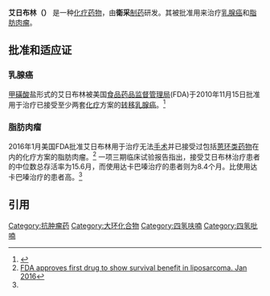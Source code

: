 {{Drugbox
| Verifiedfields = changed
| verifiedrevid = 461094948
| IUPAC_name = 2-(3-Amino-2-hydroxypropyl)hexacosahydro-3-methoxy- 26-methyl-20,27-bis(methylene)11,15-18,21-24,28-triepoxy- 7,9-ethano-12,15-methano-9''H'',15''H''-furo(3,2-i)furo(2',3'-5,6) pyrano(4,3-b)(1,4)dioxacyclopentacosin-5-(4''H'')-one
| image = Eribulin.svg
| width = 300

<!--Clinical data-->
| tradename = Halaven
| Drugs.com = {{drugs.com|CDI|eribulin}}
| MedlinePlus = a611007
| licence_EU = <!-- EMEA requires brand name -->
| licence_US = Eribulin
| pregnancy_AU = <!-- A / B1 / B2 / B3 / C / D / X -->
| pregnancy_US = D
| pregnancy_category =  
| legal_AU = <!-- S2, S3, S4, S5, S6, S7, S8, S9 or Unscheduled-->
| legal_CA = <!-- Schedule I, II, III, IV, V, VI, VII, VIII -->
| legal_UK = <!-- GSL, P, POM, CD, or Class A, B, C -->
| legal_US = Rx-only
| legal_status =  
| routes_of_administration = 静脉注射

<!--Pharmacokinetic data-->
| bioavailability =  
| protein_bound =  
| metabolism =  
| elimination_half-life =  
| excretion =

<!--Identifiers-->
| CAS_number_Ref = {{cascite|correct|SciFinder}}
| CAS_number = 253128-41-5
| ATC_prefix = L01
| ATC_suffix = XX41
| ATC_supplemental =  
| PubChem = 17755248
| DrugBank_Ref = {{drugbankcite|correct|drugbank}}
| DrugBank =  
| ChemSpiderID_Ref = {{chemspidercite|correct|chemspider}}
| ChemSpiderID = 21396142
| UNII_Ref = {{fdacite|correct|FDA}}
| UNII = LR24G6354G
| ChEMBL_Ref = {{ebicite|changed|EBI}}
| ChEMBL = 1237028

<!--Chemical data-->
| chemical_formula =  
| C=40 | H=59 | N=1 | O=11 
| molecular_weight = 729.90 g/mol
| smiles = NC[C@@H](O)C[C@H]5O[C@H]4C[C@H]9O[C@@H](CC[C@@H]1O[C@H](CC1=C)CC[C@@]32O[C@@H]6[C@@H]8O[C@H](C2)[C@H](O3)[C@@H]8O[C@H]7CC[C@H](CC(=O)O[C@@H]4[C@H]5OC)O[C@H]67)C[C@@H](C)C9=C
| StdInChI_Ref = {{stdinchicite|correct|chemspider}}
| StdInChI = 1S/C39H57NO12/c1-18-11-22-5-7-25-19(2)12-24(44-25)9-10-39-16-30-35(51-39)36-37(49-30)38(52-39)33-26(48-36)8-6-23(46-33)14-31(42)50-34-29(15-27(45-22)20(18)3)47-28(32(34)43-4)13-21(41)17-40/h18,21-30,32-38,41H,2-3,5-17,40H2,1,4H3/t18-,21+,22+,23-,24+,25+,26+,27-,28-,29+,30-,32+,33+,34+,35+,36+,37-,38+,39+/m1/s1
| StdInChIKey_Ref = {{stdinchicite|correct|chemspider}}
| StdInChIKey = VEPHOPLDBFLPDL-KVWSPMLQSA-N
}}
'''艾日布林（{{lang-en|Eribulin}}）''' 是一种[[化疗药物|化疗药物]]，由'''衛采'''[[卫材制药|制药]]研发。其被批准用来治疗[[乳腺癌|乳腺癌]]和[[脂肪肉瘤|脂肪肉瘤]]。

==批准和适应证==
===乳腺癌===
[[甲磺酸|甲磺酸]]盐形式的艾日布林被美国[[食品药品监督管理局|食品药品监督管理局]](FDA)于2010年11月15日批准用于治疗已接受至少两套[[化疗|化疗]]方案的[[远端转移|转移]][[乳腺癌|乳腺癌]]。<ref>{{cite press release | title = FDA approves new treatment option for late-stage breast cancer | publisher = USFDA | date = 2010-11-15 | url = http://www.fda.gov/NewsEvents/Newsroom/PressAnnouncements/ucm233863.htm | accessdate = November 15, 2010}}</ref>

===脂肪肉瘤===
2016年1月美国FDA批准艾日布林用于治疗无法[[手术|手术]]并已接受过包括[[蒽环类药物|蒽环类药物]]在内的化疗方案的脂肪肉瘤。<ref name=FDA-lipo2016>[http://www.fda.gov/NewsEvents/Newsroom/PressAnnouncements/ucm483714.htm FDA approves first drug to show survival benefit in liposarcoma. Jan 2016]</ref> 一项三期临床试验报告指出，接受艾日布林治疗患者的中位数总存活率为15.6月，而使用达卡巴嗪治疗的患者则为8.4个月。比使用达卡巴嗪治疗的患者高。<ref name=FDA-lipo2016/>

==引用==
{{reflist}}
{{化疗药物}}
[[Category:抗肿瘤药|Category:抗肿瘤药]]
[[Category:大环化合物|Category:大环化合物]]
[[Category:四氢呋喃|Category:四氢呋喃]]
[[Category:四氢吡喃|Category:四氢吡喃]]